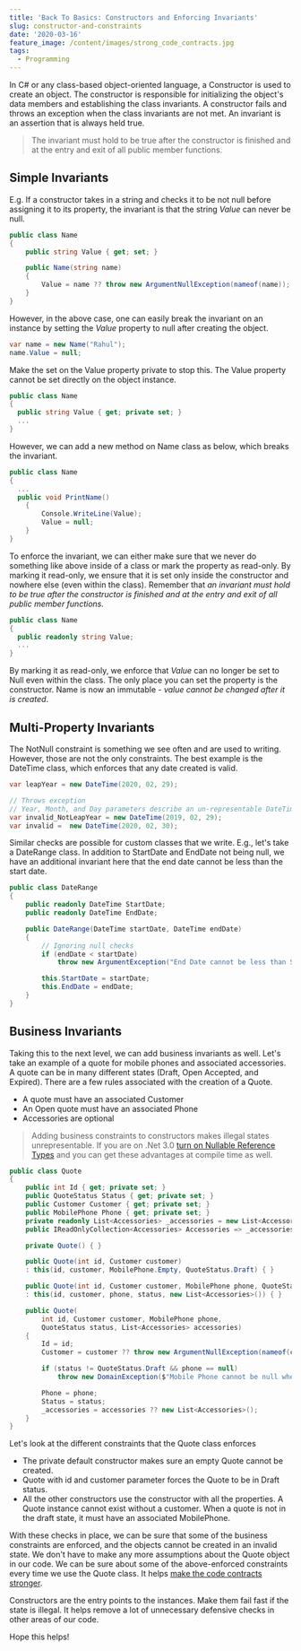 ```yaml
---
title: 'Back To Basics: Constructors and Enforcing Invariants'
slug: constructor-and-constraints
date: '2020-03-16'
feature_image: /content/images/strong_code_contracts.jpg
tags:
  - Programming
---
```

In C# or any class-based object-oriented language, a Constructor is used to create an object. The constructor is responsible for initializing the object's data members and establishing the class invariants. A constructor fails and throws an exception when the class invariants are not met. An invariant is an assertion that is always held true.

> The invariant must hold to be true after the constructor is finished and at the entry and exit of all public member functions.

<EmbedCard src="https://www.youtube.com/embed/-9zzIS3R56w" />

## Simple Invariants

E.g. If a constructor takes in a string and checks it to be not null before assigning it to its property, the invariant is that the string _Value_ can never be null.

```csharp
public class Name
{
    public string Value { get; set; }

    public Name(string name)
    {
        Value = name ?? throw new ArgumentNullException(nameof(name));
    }
}

```

However, in the above case, one can easily break the invariant on an instance by setting the _Value_ property to null after creating the object.

```csharp
var name = new Name("Rahul");
name.Value = null;

```

Make the set on the Value property private to stop this. The Value property cannot be set directly on the object instance.

```csharp
public class Name
{
  public string Value { get; private set; }
  ...
}

```

However, we can add a new method on Name class as below, which breaks the invariant.

```csharp
public class Name
{
  ...
  public void PrintName()
    {
        Console.WriteLine(Value);
        Value = null;
    }
}

```

To enforce the invariant, we can either make sure that we never do something like above inside of a class or mark the property as read-only. By marking it read-only, we ensure that it is set only inside the constructor and nowhere else (even within the class). Remember that _an invariant must hold to be true after the constructor is finished and at the entry and exit of all public member functions._

```csharp
public class Name
{
  public readonly string Value;
  ...
}

```

By marking it as read-only, we enforce that _Value_ can no longer be set to Null even within the class. The only place you can set the property is the constructor. Name is now an immutable - _value cannot be changed after it is created_.

## Multi-Property Invariants

The NotNull constraint is something we see often and are used to writing. However, those are not the only constraints. The best example is the DateTime class, which enforces that any date created is valid.

```csharp
var leapYear = new DateTime(2020, 02, 29);

// Throws exception
// Year, Month, and Day parameters describe an un-representable DateTime
var invalid_NotLeapYear = new DateTime(2019, 02, 29);
var invalid =  new DateTime(2020, 02, 30);

```

Similar checks are possible for custom classes that we write. E.g., let's take a DateRange class. In addition to StartDate and EndDate not being null, we have an additional invariant here that the end date cannot be less than the start date.

```csharp
public class DateRange
{
    public readonly DateTime StartDate;
    public readonly DateTime EndDate;

    public DateRange(DateTime startDate, DateTime endDate)
    {
        // Ignoring null checks
        if (endDate < startDate)
            throw new ArgumentException("End Date cannot be less than Start Date");

        this.StartDate = startDate;
        this.EndDate = endDate;
    }
}

```

## Business Invariants

Taking this to the next level, we can add business invariants as well. Let's take an example of a quote for mobile phones and associated accessories. A quote can be in many different states (Draft, Open Accepted, and Expired). There are a few rules associated with the creation of a Quote.

-   A quote must have an associated Customer
-   An Open quote must have an associated Phone
-   Accessories are optional

> Adding business constraints to constructors makes illegal states unrepresentable. If you are on .Net 3.0 [turn on Nullable Reference Types](https://devblogs.microsoft.com/dotnet/try-out-nullable-reference-types/#turn-on-nullable-reference-types) and you can get these advantages at compile time as well.

```csharp
public class Quote
{
    public int Id { get; private set; }
    public QuoteStatus Status { get; private set; }
    public Customer Customer { get; private set; }
    public MobilePhone Phone { get; private set; }
    private readonly List<Accessories> _accessories = new List<Accessories>();
    public IReadOnlyCollection<Accessories> Accessories => _accessories;

    private Quote() { }

    public Quote(int id, Customer customer)
    : this(id, customer, MobilePhone.Empty, QuoteStatus.Draft) { }

    public Quote(int id, Customer customer, MobilePhone phone, QuoteStatus status)
    : this(id, customer, phone, status, new List<Accessories>()) { }

    public Quote(
        int id, Customer customer, MobilePhone phone,
        QuoteStatus status, List<Accessories> accessories)
    {
        Id = id;
        Customer = customer ?? throw new ArgumentNullException(nameof(customer));

        if (status != QuoteStatus.Draft && phone == null)
            throw new DomainException($"Mobile Phone cannot be null when status is {status}");

        Phone = phone;
        Status = status;
        _accessories = accessories ?? new List<Accessories>();
    }
}

```

Let's look at the different constraints that the Quote class enforces

-   The private default constructor makes sure an empty Quote cannot be created.
-   Quote with id and customer parameter forces the Quote to be in Draft status.
-   All the other constructors use the constructor with all the properties. A Quote instance cannot exist without a customer. When a quote is not in the draft state, it must have an associated MobilePhone.

With these checks in place, we can be sure that some of the business constraints are enforced, and the objects cannot be created in an invalid state. We don't have to make any more assumptions about the Quote object in our code. We can be sure about some of the above-enforced constraints every time we use the Quote class. It helps [make the code contracts stronger](/blog/stronger-code-contracts/).

Constructors are the entry points to the instances. Make them fail fast if the state is illegal. It helps remove a lot of unnecessary defensive checks in other areas of our code.

Hope this helps!
